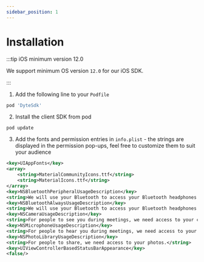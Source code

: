 ```yaml
---
sidebar_position: 1
---
```


# Installation

:::tip iOS minimum version 12.0

We support minimum OS version `12.0` for our iOS SDK.

:::


1. Add the following line to your `Podfile`

```ruby
pod 'DyteSdk'
```

2. Install the client SDK from pod

```shell
pod update
```

3. Add the fonts and permission entries in `info.plist` - the strings are displayed in the permission pop-ups, feel free to customize them to suit your audience

```xml
<key>UIAppFonts</key>
<array>
    <string>MaterialCommunityIcons.ttf</string>
    <string>MaterialIcons.ttf</string>
</array>
<key>NSBluetoothPeripheralUsageDescription</key>
<string>We will use your Bluetooth to access your Bluetooth headphones.</string>
<key>NSBluetoothAlwaysUsageDescription</key>
<string>We will use your Bluetooth to access your Bluetooth headphones.</string>
<key>NSCameraUsageDescription</key>
<string>For people to see you during meetings, we need access to your camera.</string>
<key>NSMicrophoneUsageDescription</key>
<string>For people to hear you during meetings, we need access to your microphone.</string>
<key>NSPhotoLibraryUsageDescription</key>
<string>For people to share, we need access to your photos.</string>
<key>UIViewControllerBasedStatusBarAppearance</key>
<false/>
```
